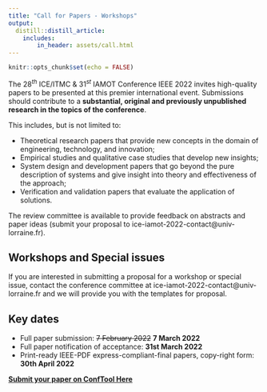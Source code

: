 ```yaml
---
title: "Call for Papers - Workshops"
output:
  distill::distill_article:
    includes:
        in_header: assets/call.html
---
```


```r
knitr::opts_chunk$set(echo = FALSE)
```


The $28^{th}$ ICE/ITMC & $31^{st}$ IAMOT Conference IEEE 2022 invites high-quality papers to be presented at this premier international event. Submissions should contribute to a **substantial, original and previously unpublished research in the topics of the conference**.

This includes, but is not limited to:

- Theoretical research papers that provide new concepts in the domain of engineering, technology, and innovation;
- Empirical studies and qualitative case studies that develop new insights;
- System design and development papers that go beyond the pure description of systems and give insight into theory and effectiveness of the approach;
- Verification and validation papers that evaluate the application of solutions.

The review committee is available to provide feedback on abstracts and paper ideas (submit your proposal to ice-iamot-2022-contact@univ-lorraine.fr).

## Workshops and Special issues

If you are interested in submitting a proposal for a workshop or special issue, contact the conference committee at ice-iamot-2022-contact@univ-lorraine.fr and we will provide you with the templates for proposal.

## Key dates

::: {.infobox .goal data-latex="{.goal}"}

- Full paper submission: ~~7 February 2022~~  **7 March 2022**
<!-- - Poster submission: **March 2022** -->
- Full paper notification of acceptance:  **31st March 2022**
- Print-ready IEEE-PDF express-compliant-final papers, copy-right form:  **30th April 2022**

[**Submit your paper on ConfTool Here**](https://www.conftool.pro/ice-iamot-2022)

:::
